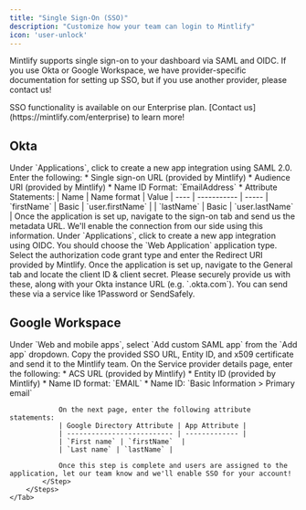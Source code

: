 ```yaml
---
title: "Single Sign-On (SSO)"
description: "Customize how your team can login to Mintlify"
icon: 'user-unlock'
---
```


Mintlify supports single sign-on to your dashboard via SAML and OIDC. If you use Okta or Google Workspace, we have provider-specific documentation for setting up SSO, but if you use another provider, please contact us!

<Note>
  SSO functionality is available on our Enterprise plan. [Contact
  us](https://mintlify.com/enterprise) to learn more!
</Note>

## Okta

<Tabs>
    <Tab title="SAML">
        <Steps>
            <Step title="Create an application">
                Under `Applications`, click to create a new app integration using SAML 2.0.
            </Step>
            <Step title="Configure integration">
                Enter the following:
                * Single sign-on URL (provided by Mintlify)
                * Audience URI (provided by Mintlify)
                * Name ID Format: `EmailAddress`
                * Attribute Statements:
                    | Name | Name format | Value
                    | ---- | ----------- | -----
                    | `firstName` | Basic | `user.firstName` |
                    | `lastName` | Basic | `user.lastName` |
            </Step>
            <Step title="Send us your IdP information">
                Once the application is set up, navigate to the sign-on tab and send us the metadata URL.
                We'll enable the connection from our side using this information.
            </Step>
        </Steps>
    </Tab>
    <Tab title="OIDC">
        <Steps>
            <Step title="Create an application">
                Under `Applications`, click to create a new app integration using OIDC.
                You should choose the `Web Application` application type.
            </Step>
            <Step title="Configure integration">
                Select the authorization code grant type and enter the Redirect URI provided by Mintlify.
            </Step>
            <Step title="Send us your IdP information">
                Once the application is set up, navigate to the General tab and locate the client ID & client secret.
                Please securely provide us with these, along with your Okta instance URL (e.g. `<your-tenant-name>.okta.com`). You can send these via a service like 1Password or SendSafely.
            </Step>
        </Steps>
    </Tab>
</Tabs>

## Google Workspace

<Tabs>
    <Tab title="SAML">
        <Steps>
            <Step title="Create an application">
                Under `Web and mobile apps`, select `Add custom SAML app` from the `Add app` dropdown.              
            </Step>
            <Step title="Send us your IdP information">
                Copy the provided SSO URL, Entity ID, and x509 certificate and send it to the Mintlify team.
            </Step>
            <Step title="Configure integration">
                On the Service provider details page, enter the following:
                * ACS URL (provided by Mintlify)
                * Entity ID (provided by Mintlify)
                * Name ID format: `EMAIL`
                * Name ID: `Basic Information > Primary email`

                On the next page, enter the following attribute statements:
                | Google Directory Attribute | App Attribute |
                | -------------------------- | ------------- |
                | `First name` | `firstName`  |
                | `Last name` | `lastName` |

                Once this step is complete and users are assigned to the application, let our team know and we'll enable SSO for your account!
            </Step>
        </Steps>
    </Tab>
</Tabs>
